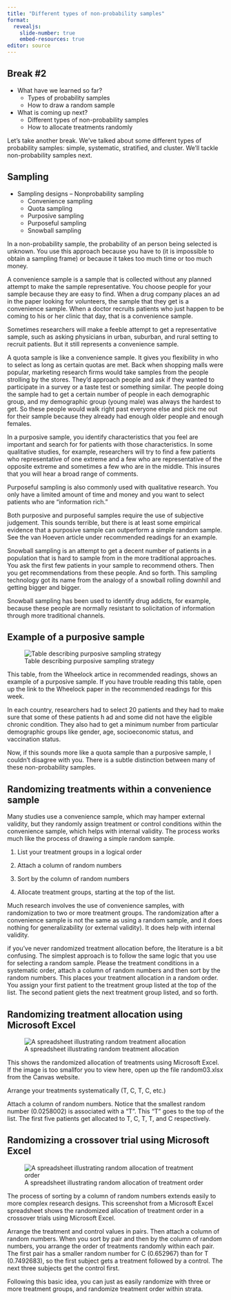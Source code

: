 ```yaml
---
title: "Different types of non-probability samples"
format: 
  revealjs:
    slide-number: true
    embed-resources: true
editor: source
---
```


## Break #2

* What have we learned so far?
  + Types of probability samples
  + How to draw a random sample
  
* What is coming up next?
  + Different types of non-probability samples
  + How to allocate treatments randomly
  
::: notes

Let's take another break. We've talked about some different types of probability samples: simple, systematic, stratified, and cluster. We'll tackle non-probability samples next.

:::

## Sampling 

* Sampling designs – Nonprobability sampling
	+ Convenience sampling
	+ Quota sampling
	+ Purposive sampling
	+ Purposeful sampling
  + Snowball sampling

::: notes

In a non-probability sample, the probability of an person being selected is unknown. You use this approach because you have to (it is impossible to obtain a sampling frame) or because it takes too much time or too much money.

A convenience sample is a sample that is collected without any planned attempt to make the sample representative. You choose people for your sample because they are easy to find. When a drug company places an ad in the paper looking for volunteers, the sample that they get is a convenience sample. When a doctor recruits patients who just happen to be coming to his or her clinic that day, that is a convenience sample.

Sometimes researchers will make a feeble attempt to get a representative sample, such as asking physicians in urban, suburban, and rural setting to recruit patients. But it still represents a convenience sample.

A quota sample is like a convenience sample. It gives you flexibility in who to select as long as certain quotas are met. Back when shopping malls were popular, marketing research firms would take samples from the people strolling by the stores. They'd approach people and ask if they wanted to participate in a survey or a taste test or something similar. The people doing the sample had to get a certain number of people in each demographic group, and my demographic group (young male) was always the hardest to get. So these people would walk right past everyone else and pick me out for their sample because they already had enough older people and enough females.

In a purposive sample, you identify characteristics that you feel are important and search for for patients with those characteristics. In some qualitative studies, for example, researchers will try to find a few patients who representative of one extreme and a few who are representative of the opposite extreme and sometimes a few who are in the middle. This insures that you will hear a broad range of comments.

Purposeful sampling is also commonly used with qualitative research. You only have a limited amount of time and money and you want to select patients who are "information rich."

Both purposive and purposeful samples require the use of subjective judgement. This sounds terrible, but there is at least some empirical evidence that a purposive sample can outperform a simple random sample. See the van Hoeven article under recommended readings for an example. 

Snowball sampling is an attempt to get a decent number of patients in a population that is hard to sample from in the more traditional approaches. You ask the first few patients in your sample to recommend others. Then you get recommendations from these people. And so forth. This sampling technology got its name from the analogy of a snowball rolling downhil and getting bigger and bigger.

Snowball sampling has been used to identify drug addicts, for example, because these people are normally resistant to solicitation of information through more traditional channels.

:::

## Example of a purposive sample

![Table describing purposive sampling strategy](../images/purposive-sampling-strategy.png)

::: notes

This table, from the Wheelock artice in recommended readings, shows an example of a purposive sample. If you have trouble reading this table, open up the link to the Wheelock paper in the recommended readings for this week.

In each country, researchers had to select 20 patients and they had to make sure that some of these patients h ad and some did not have the eligible chronic condition. They also had to get a minimum number from particular demographic groups like gender, age, socioeconomic status, and vaccination status.

Now, if this sounds more like a quota sample than a purposive sample, I couldn't disagree with you. There is a subtle distinction between many of these non-probability samples.

:::

## Randomizing treatments within a convenience sample

Many studies use a convenience sample, which may hamper external validity, but they randomly assign treatment or control conditions within the convenience sample, which helps with internal validity. The process works much like the process of drawing a simple random sample.

1. List your treatment groups in a logical order

2. Attach a column of random numbers

3. Sort by the column of random numbers

4. Allocate treatment groups, starting at the top of the list.

::: notes

Much research involves the use of convenience samples, with randomization to two or more treatment groups. The randomization after a convenience sample is not the same as using a random sample, and it does nothing for generalizability (or external validity). It does help with internal validity.

if you've never randomized treatment allocation before, the literature is a bit confusing. The simplest approach is to follow the same logic that you use for selecting a random sample. Please the treatment conditions in a systematic order, attach a column of random numbers and then sort by the random numbers. This places your treatment allocation in a random order. You assign your first patient to the treatment group listed at the top of the list. The second patient giets the next treatment group listed, and so forth.

:::

## Randomizing treatment allocation using Microsoft Excel

![A spreadsheet illustrating random treatment allocation](../images/random-03.png)

::: notes

This shows the randomized allocation of treatments using Microsoft Excel. If the image is too smallfor you to view here, open up the file random03.xlsx from the Canvas website.

Arrange your treatments systematically (T, C, T, C, etc.)

Attach a column of random numbers. Notice that the smallest random number (0.0258002) is associated with a "T". This "T" goes to the top of the list. The first five patients get allocated to T, C, T, T, and C respectively.

:::

## Randomizing a crossover trial using Microsoft Excel

![A spreadsheet illustrating random allocation of treatment order](../images/random-04.png)

::: notes

The process of sorting by a column of random numbers extends easily to more complex research designs. This screenshot from a Microsoft Excel spreadsheet shows the randomized allocation of treatment order in a crossover trials using Microsoft Excel.

Arrange the treatment and control values in pairs. Then attach a column of random numbers. When you sort by pair and then by the column of random numbers, you arrange the order of treatments randomly within each pair. The first pair has a smaller random number for C (0.652967) than for T (0.7492683), so the first subject gets a treatment followed by a control. The next three subjects get the control first.

Following this basic idea, you can just as easily randomize with three or more treatment groups, and randomize treatment order within strata.

:::

